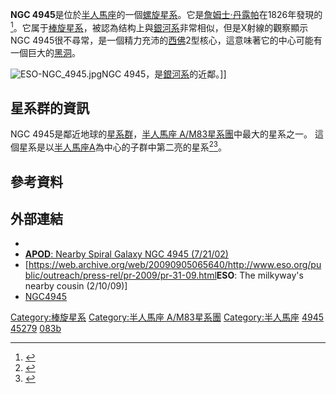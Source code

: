 {{Infobox Galaxy
| name = [[星雲和星團新總表|NGC]] 4945
| image = [[Image:Spiral_Galaxy_NGC_4945.jpg|320px]]
| epoch = [[J2000|J2000]]
| type = SB(s)cd<ref name="ned">{{cite web
  | title=NASA/IPAC Extragalactic Database
  | work=Results for NGC 4945
  | url=http://nedwww.ipac.caltech.edu/
  | accessdate=2006-11-25
  | archive-date=2011-05-14
  | archive-url=https://web.archive.org/web/20110514100451/http://nedwww.ipac.caltech.edu/
  | dead-url=no
  }}</ref>
| ra = {{RA|13|05|27.5}}<ref name="ned" />
| dec = {{DEC|-49|28|06}}<ref name="ned" />
| dist_ly = 11,70萬[[光年|光年]] (3,60萬[[秒差距|秒差距]])<ref name="karachentsevetal2002" />
| z = 563 ± 3 公里/秒<ref name="ned" />
| appmag_v = 9.3<ref name="ned" />
| size_v = 20′.0 × 3′.8<ref name="ned" />
| constellation name = [[半人馬座|半人馬座]]
| names = [[Principal_Galaxies_Catalogue|PGC]] 45279<ref name="ned" />, [[科德韋爾深空天體表|科德韋爾]]83
}}
{{Sky|13|05|27.5|-|49|28|06|100000000}}

'''NGC 4945'''是位於[[半人馬座|半人馬座]]的一個[[螺旋星系|螺旋星系]]。它是[[詹姆士·丹露帕|詹姆士·丹露帕]]在1826年發現的<ref>{{Cite web |url=http://www.sciencedaily.com/releases/2009/09/090902112111.htm |title=存档副本 |accessdate=2011-01-27 |archive-date=2017-12-01 |archive-url=https://web.archive.org/web/20171201134444/https://www.sciencedaily.com/releases/2009/09/090902112111.htm |dead-url=no }}</ref>。它属于[[棒旋星系|棒旋星系]]，被認為结构上與[[銀河系|銀河系]]非常相似，但是X射線的觀察顯示NGC 4945很不尋常，是一個精力充沛的[[西佛星系|西佛]]2型核心，這意味著它的中心可能有一個巨大的[[黑洞|黑洞]]。

[[File:ESO-NGC_4945.jpg|thumb]]NGC 4945，是[[銀河系|銀河系]]的近鄰。]] 

== 星系群的資訊 ==
NGC 4945是鄰近地球的[[星系群|星系群]]，[[半人馬座_A/M83星系團|半人馬座 A/M83星系團]]中最大的星系之一。 這個星系是以[[半人馬座A|半人馬座A]]為中心的子群中第二亮的星系<ref name="karachentsevetal2002">{{cite journal
  | author=I. D. Karachentsev, M. E. Sharina, A. E. Dolphin, E. K. Grebel, D. Geisler,  P. Guhathakurta, P. W. Hodge, V. E. Karachentseva, A. Sarajedini, P. Seitzer
  | title=New distances to galaxies in the Centaurus A group
  | journal=Astronomy and Astrophysics
  | year=2002
  | volume=385
  | pages=21–31
  | url=http://adsabs.harvard.edu/abs/2002A&A...385...21K
  | doi=10.1051/0004-6361:20020042
  | access-date=2020-09-26
  | archive-date=2018-11-22
  | archive-url=https://web.archive.org/web/20181122173410/http://adsabs.harvard.edu/abs/2002A%26A...385...21K
  | dead-url=no
  }}</ref><ref name="karachentsev2005">{{cite journal
  | author=I. D. Karachentsev
  | title=The Local Group and Other Neighboring Galaxy Groups
  | journal=Astronomical Journal
  | year=2005
  | volume=129
  | pages=178–188
  | url=http://adsabs.harvard.edu/abs/2005AJ....129..178K
  | doi=10.1086/426368
  | access-date=2011-01-27
  | archive-date=2008-02-21
  | archive-url=https://web.archive.org/web/20080221004030/http://adsabs.harvard.edu/abs/2005AJ....129..178K
  | dead-url=no
  }}</ref>。

== 參考資料 ==
{{reflist}}

== 外部連結 ==
* {{commonscat-inline}}
* [http://antwrp.gsfc.nasa.gov/apod/ap020721.html '''APOD''': Nearby Spiral Galaxy NGC 4945 (7/21/02)]{{Wayback|url=http://antwrp.gsfc.nasa.gov/apod/ap020721.html |date=20060115012514 }}
* [https://web.archive.org/web/20090905065640/http://www.eso.org/public/outreach/press-rel/pr-2009/pr-31-09.html'''ESO''': The milkyway's nearby cousin (2/10/09)]
* [https://web.archive.org/web/20090513010932/http://www.dsi-astronomie.de/NGC4945.html NGC4945]

{{科德韋爾天體}}

{{Authority control}}
[[Category:棒旋星系|Category:棒旋星系]]
[[Category:半人馬座_A/M83星系團|Category:半人馬座 A/M83星系團]]
[[Category:半人馬座|Category:半人馬座]]
[[Category:NGC天體|4945]]
[[Category:PGC天體|45279]]
[[Category:科德韋爾天體|083b]]